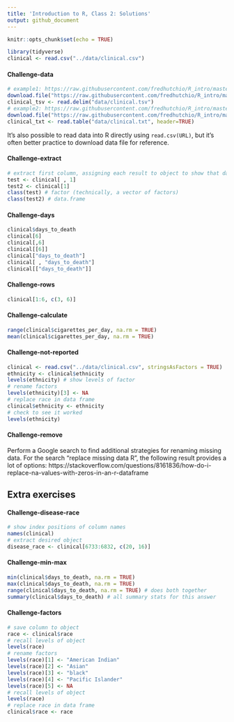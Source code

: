 ```yaml
---
title: 'Introduction to R, Class 2: Solutions'
output: github_document
---
```

  
<!--class2_solutions.md is generated from class2_solutions.Rmd. Please edit that file -->
  
  ```r
knitr::opts_chunk$set(echo = TRUE)
```

```r
library(tidyverse)
clinical <- read.csv("../data/clinical.csv")
```

#### Challenge-data
```r
# example1: https://raw.githubusercontent.com/fredhutchio/R_intro/master/extra/clinical.tsv
download.file("https://raw.githubusercontent.com/fredhutchio/R_intro/master/extra/clinical.tsv", "data/clinical.tsv")
clinical_tsv <- read.delim("data/clinical.tsv")
# example2: https://raw.githubusercontent.com/fredhutchio/R_intro/master/extra/clinical.txt
download.file("https://raw.githubusercontent.com/fredhutchio/R_intro/master/extra/clinical.txt", "data/clinical.txt")
clinical_txt <- read.table("data/clinical.txt", header=TRUE)
```

It's also possible to read data into R directly using `read.csv(URL)`,
but it's often better practice to download data file for reference.

#### Challenge-extract
```r
# extract first column, assigning each result to object to show that data structure differs between output
test <- clinical[ , 1]
test2 <- clinical[1]
class(test) # factor (technically, a vector of factors)
class(test2) # data.frame
```

#### Challenge-days
```r
clinical$days_to_death
clinical[6]
clinical[,6]
clinical[[6]]
clinical["days_to_death"] 
clinical[ , "days_to_death"] 
clinical[["days_to_death"]]
```

#### Challenge-rows
```r
clinical[1:6, c(3, 6)]
```

#### Challenge-calculate
```r
range(clinical$cigarettes_per_day, na.rm = TRUE)
mean(clinical$cigarettes_per_day, na.rm = TRUE)
```

#### Challenge-not-reported
```r
clinical <- read.csv("../data/clinical.csv", stringsAsFactors = TRUE)
ethnicity <- clinical$ethnicity
levels(ethnicity) # show levels of factor
# rename factors
levels(ethnicity)[3] <- NA
# replace race in data frame
clinical$ethnicity <- ethnicity
# check to see it worked
levels(ethnicity)
```

#### Challenge-remove
Perform a Google search to find additional strategies for renaming missing data.
For the search "replace missing data R",
the following result provides a lot of options: 
https://stackoverflow.com/questions/8161836/how-do-i-replace-na-values-with-zeros-in-an-r-dataframe

## Extra exercises

#### Challenge-disease-race
```r
# show index positions of column names
names(clinical)
# extract desired object
disease_race <- clinical[6733:6832, c(20, 16)]
```

#### Challenge-min-max
```r
min(clinical$days_to_death, na.rm = TRUE)
max(clinical$days_to_death, na.rm = TRUE)
range(clinical$days_to_death, na.rm = TRUE) # does both together
summary(clinical$days_to_death) # all summary stats for this answer
```

#### Challenge-factors
```r
# save column to object
race <- clinical$race 
# recall levels of object
levels(race) 
# rename factors
levels(race)[1] <- "American Indian"
levels(race)[2] <- "Asian"
levels(race)[3] <- "black"
levels(race)[4] <- "Pacific Islander"
levels(race)[5] <- NA
# recall levels of object
levels(race) 
# replace race in data frame
clinical$race <- race
```
